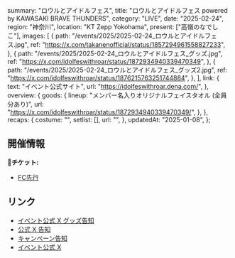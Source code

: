   summary: "ロウルとアイドルフェス",
  title: "ロウルとアイドルフェス powered by KAWASAKI BRAVE THUNDERS",
  category: "LIVE",
  date: "2025-02-24",
  region: "神奈川",
  location: "KT Zepp Yokohama",
  present: ["高嶺のなでしこ"],
  images: [
    {
      path: "/events/2025/2025-02-24_ロウルとアイドルフェス.jpg",
      ref: "https://x.com/takanenofficial/status/1857294961558827233",
    },
    {
      path: "/events/2025/2025-02-24_ロウルとアイドルフェス_グッズ.jpg",
      ref: "https://x.com/idolfeswithroar/status/1872934940339470349",
    },
    {
      path: "/events/2025/2025-02-24_ロウルとアイドルフェス_グッズ2.jpg",
      ref: "https://x.com/idolfeswithroar/status/1876215763251744884",
    },
  ],
  link: {
    text: "イベント公式サイト",
    url: "https://idolfeswithroar.dena.com/",
  },
  overview: {
    goods: {
      lineup: "メンバー名入りオリジナルフェイスタオル (全員分あり)",
      url: "https://x.com/idolfeswithroar/status/1872934940339470349/",
    },
  },
  recaps: {
    costume: "",
    setlist: [],
    url: "",
  },
  updatedAt: "2025-01-08",
};

## 開催情報

**🎫チケット:**

- [FC先行](https://takanekofc.com/topics/members/takaneko/5hxl2z6je7u7er5y.html)

## リンク

- [イベント公式 X グッズ告知](https://x.com/idolfeswithroar/status/1872934940339470349)
- [公式 X 告知](https://x.com/takanenofficial/status/1857294961558827233)
- [キャンペーン告知](https://x.com/idolfeswithroar/status/1857259465072115828)
- [イベント公式 X](https://x.com/idolfeswithroar/)
